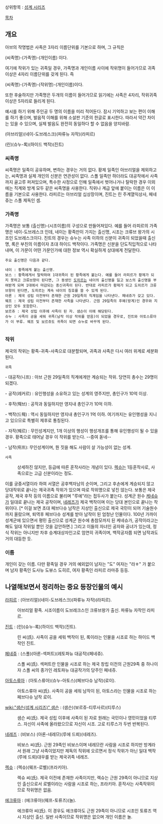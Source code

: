 상위항목 : [[성계 시리즈]]

[[목차]]

== 개요 == 

아브의 작명법은 사족은 3자리 이름단위를 기본으로 하며, 그 규칙은 

(씨족명)-(가족명)-(개인이름) 이다. 

여기에 작위가 있는 귀족일 경우, 가족명과 개인이름 사이에 작위명이 들어가므로 
귀족 이상은 4자리 이름단위를 갖게 된다. 즉

(씨족명)-(가족명)-(작위명)-(개인이름)이다. 

또한 후술하지만 가족명은 두개의 이름이 들어가므로 읽기에는 사족은 4자리, 작위귀족 이상은 5자리로 들리게 된다. 

예시를 하기 위해 주인공 두 명의 이름을 미리 적어둔다. 잠시 기억하고 보는 편이 이해를 하기 좋으며, 발음적 이해를 위해 소설판 기준의 한글로 표시한다. 따라서 약간 차이는 있을 수 있으며, 실제 발음도 완전히 동일하다 할 수 없음을 양지바람.

(아브리얼)(네이-도브레스크)(파류뉴 자작)(라피르)

(린)(슈누-록)(하이드 백작)(진트)

=== 씨족명 ===

씨족명은 일족이 공유하며, 변하는 경우는 거의 없다. 황제 일족인 아브리얼을 제외하고는, 씨족명과 실제 개인의 신분은 연관성이 없다. 스폴 일족만 하더라도 대공작에서 사족까지 골고루 퍼져있으며, 특수한 사정으로 인해 일족에서 벗어나거나 탈락한 경우 이외에는 직계와 방계 모두 같은 씨족명을 사용한다.
직위나 계급 앞에 붙이는 이름은 이 이름을 기본으로 사용한다. 라피르는 아브리얼 십상장이며, 진트는 린 주계열익상사, 페네쥬는 스폴 제독인 셈.

=== 가족명 ===

가족명은 보통 (출신명)-(시조이름)의 구성으로 만들어져있다. 예를 들어 라피르의 가족명은 네이-도브레스크 인데, 네이는 황족만이 가지는 출신명, 시조는 크류브 왕가의 시조인 도브레스크이다. 진트의 경우는 슈누는 사족 이하의 신분이 귀족이 되었을때 출신명, 록은 부친의 이름이자 초대 하이드 백작이다. 가족명은 신분을 단도직입적으로 나타내며, 이 가문이 어떤 가문인가에 대한 정보 역시 확실하게 상대에게 전달한다.
 
 주요 출신명은 다음과 같다.

 네이 : 황족에게 붙는 출신명.
 보스 : 황족에게서 탈락하여 1대귀족이 된 황족에게 붙는다. 예를 들어 라피르가 황제가 되지 못하고 크류브왕이 된다면, 그 동생인 [[도히르]]는 네이의 출신명을 잃고 보스의 출신명을 부여받게 되며 1대에서 마감되는 종신귀족이 된다. 반대로 라피르가 황제가 되고 도히르가 크류브왕이 된다면, 도히르는 계속 네이의 칭호를 쓸 수 있게 된다.
 아론 : 제국 성립 이전부터 존재한 근원 29일족의 직계임을 나타낸다. 페네쥬가 갖고 있다.
 웨프 : 제국 성립 이전부터 존재한 사족을 나타낸다. 근원 29일족의 후예(방계)인 경우와 지상인 모두 포함한다.
 보르쥬 : 제국 성립 이후에 사족이 된 자. 샘슨이 이에 해당된다.
 슈누 : 사족이 공을 세워 귀족(남작 이상 작위를 얻음)이 되었을 경우로, 진트와 아토스류아가 이 부류. 웨프 및 보르쥬도 귀족이 되면 슈누로 바꾸게 된다.
  
=== 작위 ===

제국의 작위는 황족-귀족-사족으로 대분할되며, 귀족과 사족은 다시 여러 위계로 세분화된다. 

 귀족 

- 대공작(니프) : 아브 근원 29일족의 직계에게만 계승되는 작위. 당연히 총수는 29명이 되겠다.
 
- 공작(레커르) : 유인행성을 소유하고 있는 성계의 영주지만, 총인구가 10억 이상.

- 후작(뤠브) : 공작과 동일하지만 영지내 총인구가 10억 이하.

- 백작(드뤠) : 역시 동일하지만 영지내 총인구가 1억 이하. 여기까지는 유인행성을 지니고 있으므로 특별히 제후로 통칭된다.

- 자작(붸르) : 무인성계지만, 1개 이상의 행성이 행성개조를 통해 유인행성이 될 수 있을 경우. 황족으로 태어날 경우 이 작위를 받는다. --증여 돋네--

- 남작(뤼프): 무인성계이며, 뭔 짓을 해도 사람이 살 가능성이 없는 성계.

 사족

: 상세하진 않지만, 등급에 따른 훈작사라는 개념이 있다. [[렉슈]]는 1등훈작사로, 사족으로는 고급 신분이라는 정도.

이를 궁중서열이라 하여 서열은 공후백자남의 순이며, 그리고 후손에게 계승되지 않고 당대작위로 끝나는 제국귀족 작위가 있으며 따로 작위명으로 넣진 않는다. 보통은 제국 공작, 제국 후작 등의 이름으로 불리며 "루에"라는 접두사가 붙는다. 성계군 원수 [[케네슈]]가 일대로 끝나는 제국 공작이며, [[네레즈]]가 제국 백작이며 이는 당대 본인으로 끝나는 작위이다. [* 이걸 보면 초대 페브다슈 남작은 지상인 출신으로 제국 국민이 되어 기술원수까지 올랐으며, 퇴역후 페브다슈 성계를 받아 남작이 된 엄청난 인물이다. 100년 가까이 성계군에 있으면서 평민 출신으로 성계군 원수에 총참모까지 된 케네슈가, 공작이라고는 해도 일대 작위일 뿐인 것을 감안하면.]
그리고 이들의 자녀인 공자와 공녀가 있는데, 정식 작위는 아니지만 차후 승계대상자인고로 엄연히 귀족이며, 백작공자쯤 되면 남작과도 거의 대등한 듯.

=== 이름 ===

개인이 갖는 이름. 다만 황족일 경우 거의 예외없이 남자는 "도" 여자는 "라ㅎ" 가 붙으며 남자 황족인 도사뉴 도뷰스 도히르, 여자 황족인 라피르 라마쥬 등등.


== 나열해보면서 정리하는 중요 등장인물의 예시 ==

 
[[라피르]] : (아브리얼)(네이-도브레스크)(파류뉴 자작)(라피르).

: 아브리얼 황족. 시조이름이 도브레크스인 크류브왕가 출신. 파류뉴 자작인 라피르.

[[진트]] : (린)(슈누-록)(하이드 백작)(진트).

: 린 씨(氏). 사족이 공을 세워 백작이 된, 록이라는 인물을 시조로 하는 하이드 백작인 진트.

[[페네쥬]] : (스폴)(아론-섹퍼트)(레토파뉴 대공작)(페네쥬).

: 스폴 씨(氏). 섹퍼트란 인물을 시조로 하는 제국 창립 이전의 근원29족 중 하나이자 스폴 씨의 종가인 레토파뉴 대공작가의 당주인 페네쥬.

[[아토스류아]] : (아토스류아)(슈누-아토스)(페브다슈 남작)(로이).

: 아토스류아 씨(氏). 사족이 공을 세워 남작이 된, 아토스라는 인물을 시조로 하는 페브다슈 남작 로이.

[[wiki:"샘슨(성계 시리즈)" 샘슨]] : (샘슨)(보르쥬-티루사르)(티루스)

: 샘슨 씨(氏). 제국 성립 이후에 사족이 된 자로 원래는 국민이나 영민이었을 티루스. 자신이 사족에 올라왔으므로 자신이 시조. 고로 티루스가 두번 반복된다. 

[[네레즈]] : (비보스) (아론-네레므)(루에 드뢰)(네레즈). 

: 비보스 씨(氏). 근원 29족인 비보스이며 네레므란 사람을 시조로 하지만 방계라서 원래 그냥 사족이었지만 제독의 직위에 오르면서 정식 작위가 아닌 일대 백작(루에 드뢰)대우를 받는 제국귀족 네레즈.

[[렉슈]] : (렉슈)(웨프-로벨)(프라키아).

: 렉슈 씨(氏). 제국 이전에 존재한 사족이지만, 렉슈는 근원 29족이 아니므로 지상인 출신으로서 로벨이라는 사람을 시조로 하는, 프라키아. 훈작사는 사족작위이므로 작위명은 없음. 

[[에크류아]] : (에크류아)(웨프-토류즈)(놀).
 
: 에크류아 씨(氏). 이 경우도 에크류아도 근원 29족이 아니므로 시조인 토류즈 역시 지상인 출신. 일반 사족이므로 작위명은 없으며 개인 이름은 놀.  
